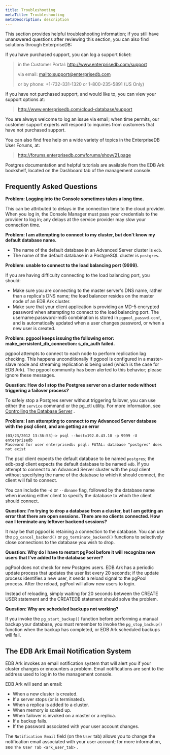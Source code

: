 ```yaml
---
title: Troubleshooting
metaTitle: Troubleshooting
metaDescription: description
---
```


This section provides helpful troubleshooting information; if you still
have unanswered questions after reviewing this section, you can also
find solutions through EnterpriseDB:

If you have purchased support, you can log a support ticket:

> in the Customer Portal: <http://www.enterprisedb.com/support>
> 
> via email:
> [mailto:support@enterprisedb.com](mailto:support@enterprisedb.com)
> 
> or by phone: +1-732-331-1320 or 1-800-235-5891 (US Only)

If you have not purchased support, and would like to, you can view your
support options at:

> <http://www.enterprisedb.com/cloud-database/support>

You are always welcome to log an issue via email; when time permits, our
customer support experts will respond to inquiries from customers that
have not purchased support.

You can also find free help on a wide variety of topics in the
EnterpriseDB User Forums, at:

> <http://forums.enterprisedb.com/forums/show/21.page>

Postgres documentation and helpful tutorials are available from the EDB
Ark bookshelf, located on the Dashboard tab of the management console.

## Frequently Asked Questions

**Problem: Logging into the Console sometimes takes a long time.**

This can be attributed to delays in the connection time to the cloud
provider. When you log in, the Console Manager must pass your
credentials to the provider to log in; any delays at the service
provider may slow your connection time.

**Problem: I am attempting to connect to my cluster, but don't know my
default database name.**

  - The name of the default database in an Advanced Server cluster is
    `edb`.
  - The name of the default database in a PostgreSQL cluster is
    `postgres`.

**Problem: unable to connect to the load balancing port (9999).**

If you are having difficulty connecting to the load balancing port, you
should:

  - Make sure you are connecting to the master server's DNS name, rather
    than a replica's DNS name; the load balancer resides on the master
    node of an EDB Ark cluster.
  - Make sure that your client application is providing an MD-5
    encrypted password when attempting to connect to the load balancing
    port. The username:password-md5 combination is stored in
    `pgpool_passwd.conf`, and is automatically updated when a user
    changes password, or when a new user is created.

**Problem: pgpool keeps issuing the following error:
make_persistent_db_connection: s_do_auth failed.**

pgpool attempts to connect to each node to perform replication lag
checking. This happens unconditionally if pgpool is configured in a
master-slave mode and streaming replication is being used (which is the
case for EDB Ark). The pgpool community has been alerted to this
behavior; please ignore these messages.

**Question: How do I stop the Postgres server on a cluster node without
triggering a failover process?**

To safely stop a Postgres server without triggering failover, you can
use either the `service` command or the pg_ctl utility. For more
information, see [Controlling the Database Server](controlling_server) .

**Problem: I am attempting to connect to my Advanced Server database
with the psql client, and am getting an error**

``` text
(03/23/2012 13:36:53)-> psql --host=192.0.43.10 -p 9999 -U enterprisedb
Password for user enterprisedb: psql: FATAL: database "postgres" does
not exist
```

The psql client expects the default database to be named `postgres`; the
edb-psql client expects the default database to be named `edb`. If you
attempt to connect to an Advanced Server cluster with the psql client
without specifying the name of the database to which it should connect,
the client will fail to connect.

You can include the `-d` or `--dbname` flag, followed by the database
name when invoking either client to specify the database to which the
client should connect.

**Question: I'm trying to drop a database from a cluster, but I am
getting an error that there are open sessions. There are no clients
connected. How can I terminate any leftover backend sessions?**

It may be that pgpool is retaining a connection to the database. You can
use the `pg_cancel_backend()` or `pg_terminate_backend()` functions to
selectively close connections to the database you wish to drop.

**Question: Why do I have to restart pgPool before it will recognize new
users that I've added to the database server?**

pgPool does not check for new Postgres users. EDB Ark has a periodic
update process that updates the user list every 20 seconds; if the
update process identifies a new user, it sends a reload signal to the
pgPool process. After the reload, pgPool will allow new users to login.

Instead of reloading, simply waiting for 20 seconds between the CREATE
USER statement and the CREATEDB statement should solve the problem.

**Question: Why are scheduled backups not working?**

If you invoke the `pg_start_backup()` function before performing a
manual backup your database, you must remember to invoke the
`pg_stop_backup()` function when the backup has completed, or EDB Ark
scheduled backups will fail.

## The EDB Ark Email Notification System

EDB Ark invokes an email notification system that will alert you if your
cluster changes or encounters a problem. Email notifications are sent to
the address used to log in to the management console.

EDB Ark will send an email:

  - When a new cluster is created.
  - If a server stops (or is terminated).
  - When a replica is added to a cluster.
  - When memory is scaled up.
  - When failover is invoked on a master or a replica.
  - If a backup fails.
  - If the password associated with your user account changes.

The `Notification Email` field (on the `User` tab) allows you to change
the notification email associated with your user account; for more
information, see `The User Tab <ark_user_tab>` .
